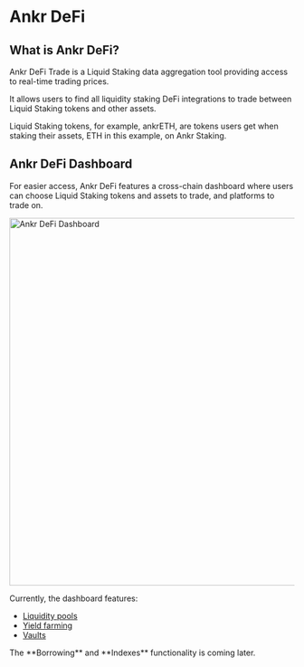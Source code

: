 
# Ankr DeFi 

## What is Ankr DeFi?

Ankr DeFi Trade is a Liquid Staking data aggregation tool providing access to real-time trading prices.

It allows users to find all liquidity staking DeFi integrations to trade between Liquid Staking tokens and other assets.

Liquid Staking tokens, for example, ankrETH, are tokens users get when staking their assets, ETH in this example, on Ankr Staking. 

## Ankr DeFi Dashboard 
For easier access, Ankr DeFi features a cross-chain dashboard where users can choose Liquid Staking tokens and assets to trade, and platforms to trade on.
<br/>

<img src="/docs/staking/defi/defi-dashboard.jpg" alt="Ankr DeFi Dashboard " className="responsive-pic" width="650" />

Currently, the dashboard features:
* [Liquidity pools](/defi/liquidity-pools)
* [Yield farming](/defi/yield-farming)
* [Vaults](/defi/vaults)

<Callout>
The **Borrowing** and **Indexes** functionality is coming later.
</Callout>





